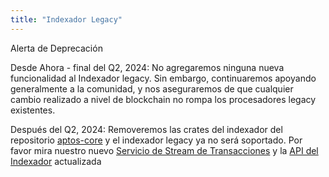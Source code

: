 ```yaml
---
title: "Indexador Legacy"
---
```



<Aside type="caution">
  Alerta de Deprecación

  Desde Ahora - final del Q2, 2024: No agregaremos ninguna nueva funcionalidad al Indexador legacy. Sin embargo, continuaremos apoyando generalmente a la comunidad, y nos aseguraremos de que cualquier cambio realizado a nivel de blockchain no rompa los procesadores legacy existentes.

  Después del Q2, 2024: Removeremos las crates del indexador del repositorio [aptos-core](https://github.com/aptos-labs/aptos-core) y el indexador legacy ya no será soportado. Por favor mira nuestro nuevo [Servicio de Stream de Transacciones](/build/indexer/txn-stream) y la [API del Indexador](/build/indexer) actualizada
</Aside>
